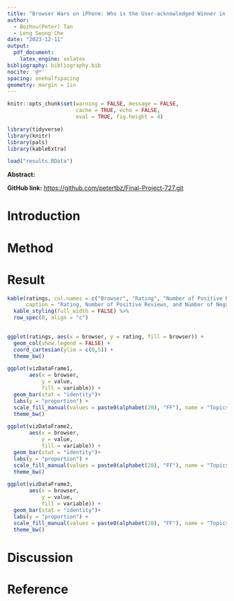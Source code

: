 ```yaml
---
title: "Browser Wars on iPhone: Who is the User-acknowledged Winner in App Store?"
author: 
  - Bozhou(Peter) Tan
  - Leng Seong Che
date: "2023-12-11"
output: 
  pdf_document:
    latex_engine: xelatex
bibliography: bibliography.bib
nocite: '@*'
spacing: onehalfspacing
geometry: margin = 1in
---
```


```r
knitr::opts_chunk$set(warning = FALSE, message = FALSE, 
                      cache = TRUE, echo = FALSE,
                      eval = TRUE, fig.height = 4)
```

```r
library(tidyverse)
library(knitr)
library(pals)
library(kableExtra)
```

```r
load("results.RData")
```

**Abstract: **

**GitHub link:** <https://github.com/petertbz/Final-Project-727.git>

# Introduction

# Method

# Result

```r
kable(ratings, col.names = c("Browser", "Rating", "Number of Positive Reviews", "Number of Negative Reviews"),
      caption = "Rating, Number of Positive Reviews, and Number of Negative Reviews by Browser") %>% 
  kable_styling(full_width = FALSE) %>% 
  row_spec(0, align = "c")
  
```

```r
ggplot(ratings, aes(x = browser, y = rating, fill = browser)) + 
  geom_col(show.legend = FALSE) +
  coord_cartesian(ylim = c(0,5)) +
  theme_bw()
```

```r
ggplot(vizDataFrame1, 
       aes(x = browser, 
           y = value, 
           fill = variable)) + 
  geom_bar(stat = "identity")+
  labs(y = "proportion") +
  scale_fill_manual(values = paste0(alphabet(20), "FF"), name = "Topics") +
  theme_bw()
```

```r
ggplot(vizDataFrame2, 
       aes(x = browser, 
           y = value, 
           fill = variable)) + 
  geom_bar(stat = "identity")+
  labs(y = "proportion") +
  scale_fill_manual(values = paste0(alphabet(20), "FF"), name = "Topics") +
  theme_bw()
```

```r
ggplot(vizDataFrame3, 
       aes(x = browser, 
           y = value, 
           fill = variable)) + 
  geom_bar(stat = "identity")+
  labs(y = "proportion") +
  scale_fill_manual(values = paste0(alphabet(20), "FF"), name = "Topics") +
  theme_bw()
```

# Discussion

# Reference
